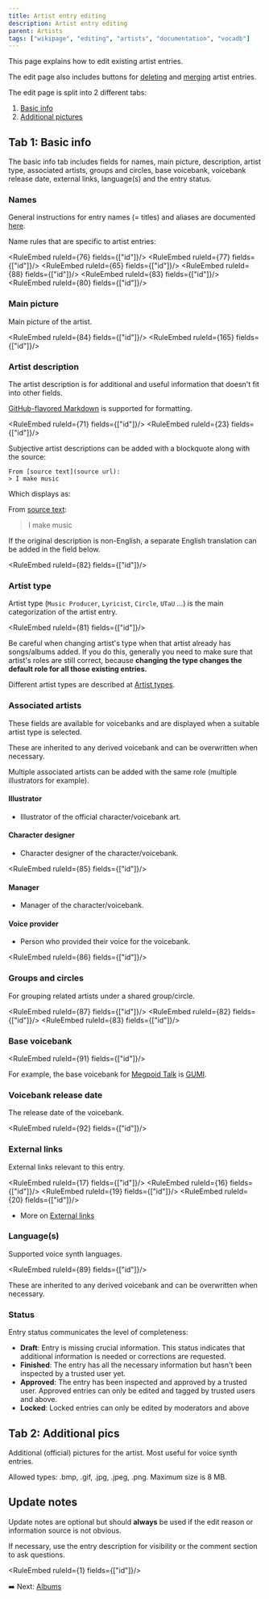 ---
title: Artist entry editing
description: Artist entry editing
parent: Artists
tags: ["wikipage", "editing", "artists", "documentation", "vocadb"]
---


<Navigation />

This page explains how to edit existing artist entries.

The edit page also includes buttons for [deleting](/docs/other-guidelines/content-removal-guidelines) and [merging](/docs/other-guidelines/merging-entries) artist entries.

The edit page is split into 2 different tabs:

1) [Basic info](/docs/artists/artist-entry-editing#tab-1-basic-info)
2) [Additional pictures](/docs/artists/artist-entry-editing#tab-2-additional-pictures)

## Tab 1: Basic info

The basic info tab includes fields for names, main picture, description, artist type, associated artists, groups and circles, base voicebank, voicebank release date, external links, language(s) and the entry status.

### Names

General instructions for entry names (= titles) and aliases are documented [here](/docs/other-guidelines/entry-names-and-aliases).

Name rules that are specific to artist entries:

<RuleEmbed ruleId={76} fields={["id"]}/>
<RuleEmbed ruleId={77} fields={["id"]}/>
<RuleEmbed ruleId={65} fields={["id"]}/>
<RuleEmbed ruleId={88} fields={["id"]}/>
<RuleEmbed ruleId={83} fields={["id"]}/>
<RuleEmbed ruleId={80} fields={["id"]}/>

### Main picture

Main picture of the artist. 

<RuleEmbed ruleId={84} fields={["id"]}/>
<RuleEmbed ruleId={165} fields={["id"]}/>

### Artist description

The artist description is for additional and useful information that doesn't fit into other fields.

[GitHub-flavored Markdown](https://docs.github.com/en/get-started/writing-on-github/getting-started-with-writing-and-formatting-on-github/basic-writing-and-formatting-syntax) is supported for formatting.

<RuleEmbed ruleId={71} fields={["id"]}/>
<RuleEmbed ruleId={23} fields={["id"]}/>

Subjective artist descriptions can be added with a blockquote along with the source:

```
From [source text](source url):
> I make music
```

Which displays as:

From [source text](https://example.com/):
> I make music

If the original description is non-English, a separate English translation can be added in the field below.

<RuleEmbed ruleId={82} fields={["id"]}/>

### Artist type

Artist type (`Music Producer`, `Lyricist`, `Circle`, `UTaU` ...) is the main categorization of the artist entry.

<RuleEmbed ruleId={81} fields={["id"]}/>

Be careful when changing artist's type when that artist already has songs/albums added. If you do this, generally you need to make sure that artist's roles are still correct, because **changing the type changes the default role for all those existing entries.**

Different artist types are described at [Artist types](/docs/artists/artist-types).

### Associated artists

These fields are available for voicebanks and are displayed when a suitable artist type is selected.

These are inherited to any derived voicebank and can be overwritten when necessary.

Multiple associated artists can be added with the same role (multiple illustrators for example).

#### Illustrator

- Illustrator of the official character/voicebank art.

#### Character designer

- Character designer of the character/voicebank. 

<RuleEmbed ruleId={85} fields={["id"]}/>

#### Manager

- Manager of the character/voicebank.

#### Voice provider

- Person who provided their voice for the voicebank.

<RuleEmbed ruleId={86} fields={["id"]}/>

### Groups and circles

For grouping related artists under a shared group/circle.

<RuleEmbed ruleId={87} fields={["id"]}/>
<RuleEmbed ruleId={82} fields={["id"]}/>
<RuleEmbed ruleId={83} fields={["id"]}/>

### Base voicebank

<RuleEmbed ruleId={91} fields={["id"]}/>

For example, the base voicebank for [Megpoid Talk](https://vocadb.net/Ar/21629) is [GUMI](https://vocadb.net/Ar/3).

### Voicebank release date

The release date of the voicebank.

<RuleEmbed ruleId={92} fields={["id"]}/>

### External links

External links relevant to this entry. 

<RuleEmbed ruleId={17} fields={["id"]}/>
<RuleEmbed ruleId={16} fields={["id"]}/>
<RuleEmbed ruleId={19} fields={["id"]}/>
<RuleEmbed ruleId={20} fields={["id"]}/>

- More on [External links](/docs/other-guidelines/external-links)

### Language(s)

Supported voice synth languages.

<RuleEmbed ruleId={89} fields={["id"]}/>

These are inherited to any derived voicebank and can be overwritten when necessary.

### Status

Entry status communicates the level of completeness:

- **Draft**: Entry is missing crucial information. This status indicates that additional information is needed or corrections are requested.
- **Finished**: The entry has all the necessary information but hasn't been inspected by a trusted user yet.
- **Approved**: The entry has been inspected and approved by a trusted user. Approved entries can only be edited and tagged by trusted users and above.
- **Locked**: Locked entries can only be edited by moderators and above

## Tab 2: Additional pics

Additional (official) pictures for the artist. Most useful for voice synth entries.

Allowed types: .bmp, .gif, .jpg, .jpeg, .png. Maximum size is 8 MB.

## Update notes

Update notes are optional but should **always** be used if the edit reason or information source is not obvious.

If necessary, use the entry description for visibility or the comment section to ask questions.

<RuleEmbed ruleId={1} fields={["id"]}/>

➡️ Next: [Albums](/docs/albums)